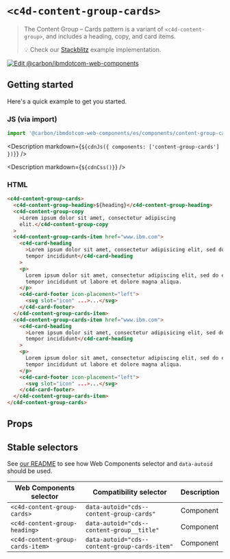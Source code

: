 
# `<c4d-content-group-cards>`

> The Content Group – Cards pattern is a variant of `<c4d-content-group>`, and
> includes a heading, copy, and card items.
>
> 💡 Check our
> [Stackblitz](https://stackblitz.com/github/carbon-design-system/carbon-for-ibm-dotcom/tree/main/packages/web-components/examples/stackblitz/components/content-group-cards)
> example implementation.

[![Edit @carbon/ibmdotcom-web-components](https://developer.stackblitz.com/img/open_in_stackblitz.svg)](https://stackblitz.com/github/carbon-design-system/carbon-for-ibm-dotcom/tree/main/packages/web-components/examples/codesandbox/components/content-group-cards)

## Getting started

Here's a quick example to get you started.

### JS (via import)

```javascript
import '@carbon/ibmdotcom-web-components/es/components/content-group-cards/index.js';
```

<Description markdown={`${cdnJs({ components: ['content-group-cards'] })}`} />

<Description markdown={`${cdnCss()}`} />

### HTML

```html
<c4d-content-group-cards>
  <c4d-content-group-heading>${heading}</c4d-content-group-heading>
  <c4d-content-group-copy
    >Lorem ipsum dolor sit amet, consectetur adipiscing
    elit.</c4d-content-group-copy
  >
  <c4d-content-group-cards-item href="www.ibm.com">
    <c4d-card-heading
      >Lorem ipsum dolor sit amet, consectetur adipisicing elit, sed do eiusmod
      tempor incididunt</c4d-card-heading
    >
    <p>
      Lorem ipsum dolor sit amet, consectetur adipiscing elit, sed do eiusmod
      tempor incididunt ut labore et dolore magna aliqua.
    </p>
    <c4d-card-footer icon-placement="left">
      <svg slot="icon" ...>...</svg>
    </c4d-card-footer>
  </c4d-content-group-cards-item>
  <c4d-content-group-cards-item href="www.ibm.com">
    <c4d-card-heading
      >Lorem ipsum dolor sit amet, consectetur adipisicing elit, sed do eiusmod
      tempor incididunt</c4d-card-heading
    >
    <p>
      Lorem ipsum dolor sit amet, consectetur adipiscing elit, sed do eiusmod
      tempor incididunt ut labore et dolore magna aliqua.
    </p>
    <c4d-card-footer icon-placement="left">
      <svg slot="icon" ...>...</svg>
    </c4d-card-footer>
  </c4d-content-group-cards-item>
</c4d-content-group-cards>
```

## Props

<Props of="cds-content-group-cards" />

## Stable selectors

See
[our README](https://github.com/carbon-design-system/carbon-for-ibm-dotcom/tree/main/packages/web-components#stable-selectors-for-analytics-and-integratione2e-testing-in-web-components)
to see how Web Components selector and `data-autoid` should be used.

| Web Components selector          | Compatibility selector                        | Description |
| -------------------------------- | --------------------------------------------- | ----------- |
| `<c4d-content-group-cards>`      | `data-autoid="cds--content-group-cards"`      | Component   |
| `<c4d-content-group-heading>`    | `data-autoid="cds--content-group__title"`     | Component   |
| `<c4d-content-group-cards-item>` | `data-autoid="cds--content-group-cards-item"` | Component   |

<Description markdown={contributing} />
